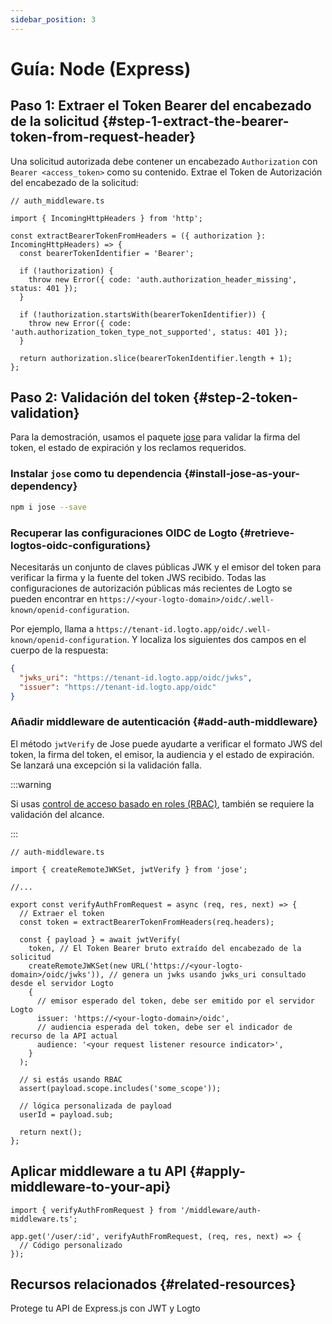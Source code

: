 ```yaml
---
sidebar_position: 3
---
```


# Guía: Node (Express)

## Paso 1: Extraer el Token Bearer del encabezado de la solicitud \{#step-1-extract-the-bearer-token-from-request-header}

Una solicitud autorizada debe contener un encabezado `Authorization` con `Bearer <access_token>` como su contenido. Extrae el Token de Autorización del encabezado de la solicitud:

```tsx
// auth_middleware.ts

import { IncomingHttpHeaders } from 'http';

const extractBearerTokenFromHeaders = ({ authorization }: IncomingHttpHeaders) => {
  const bearerTokenIdentifier = 'Bearer';

  if (!authorization) {
    throw new Error({ code: 'auth.authorization_header_missing', status: 401 });
  }

  if (!authorization.startsWith(bearerTokenIdentifier)) {
    throw new Error({ code: 'auth.authorization_token_type_not_supported', status: 401 });
  }

  return authorization.slice(bearerTokenIdentifier.length + 1);
};
```

## Paso 2: Validación del token \{#step-2-token-validation}

Para la demostración, usamos el paquete [jose](https://github.com/panva/jose) para validar la firma del token, el estado de expiración y los reclamos requeridos.

### Instalar `jose` como tu dependencia \{#install-jose-as-your-dependency}

```bash
npm i jose --save
```

### Recuperar las configuraciones OIDC de Logto \{#retrieve-logtos-oidc-configurations}

Necesitarás un conjunto de claves públicas JWK y el emisor del token para verificar la firma y la fuente del token JWS recibido. Todas las configuraciones de autorización públicas más recientes de Logto se pueden encontrar en `https://<your-logto-domain>/oidc/.well-known/openid-configuration`.

Por ejemplo, llama a `https://tenant-id.logto.app/oidc/.well-known/openid-configuration`. Y localiza los siguientes dos campos en el cuerpo de la respuesta:

```json
{
  "jwks_uri": "https://tenant-id.logto.app/oidc/jwks",
  "issuer": "https://tenant-id.logto.app/oidc"
}
```

### Añadir middleware de autenticación \{#add-auth-middleware}

El método `jwtVerify` de Jose puede ayudarte a verificar el formato JWS del token, la firma del token, el emisor, la audiencia y el estado de expiración. Se lanzará una excepción si la validación falla.

:::warning

Si usas [control de acceso basado en roles (RBAC)](/authorization/role-based-access-control/protect-api-resources-with-rbac), también se requiere la validación del alcance.

:::

```tsx
// auth-middleware.ts

import { createRemoteJWKSet, jwtVerify } from 'jose';

//...

export const verifyAuthFromRequest = async (req, res, next) => {
  // Extraer el token
  const token = extractBearerTokenFromHeaders(req.headers);

  const { payload } = await jwtVerify(
    token, // El Token Bearer bruto extraído del encabezado de la solicitud
    createRemoteJWKSet(new URL('https://<your-logto-domain>/oidc/jwks')), // genera un jwks usando jwks_uri consultado desde el servidor Logto
    {
      // emisor esperado del token, debe ser emitido por el servidor Logto
      issuer: 'https://<your-logto-domain>/oidc',
      // audiencia esperada del token, debe ser el indicador de recurso de la API actual
      audience: '<your request listener resource indicator>',
    }
  );

  // si estás usando RBAC
  assert(payload.scope.includes('some_scope'));

  // lógica personalizada de payload
  userId = payload.sub;

  return next();
};
```

## Aplicar middleware a tu API \{#apply-middleware-to-your-api}

```tsx
import { verifyAuthFromRequest } from '/middleware/auth-middleware.ts';

app.get('/user/:id', verifyAuthFromRequest, (req, res, next) => {
  // Código personalizado
});
```

## Recursos relacionados \{#related-resources}

<Url href="https://blog.logto.io/protect-your-express-js-api">
  Protege tu API de Express.js con JWT y Logto
</Url>
